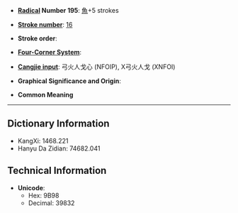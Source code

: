 * '''[[Wiktionary:Chinese radical index| Radical]] Number 195''': [[Wiktionary:Chinese radical index 魚|魚]]+5 strokes

* '''[[Wiktionary:Chinese total strokes index|Stroke number]]''': [[Wiktionary:Chinese total strokes index 16|16]]

* '''Stroke order''': 

* '''[[Wiktionary:Chinese four corner index|Four-Corner System]]''': 

* '''[[Wiktionary:Chinese Cangjie index|Cangjie input]]''': 弓火人戈心 (NFOIP), X弓火人戈 (XNFOI)

* '''Graphical Significance and Origin''': 

* '''Common Meaning'''

----

== Dictionary Information ==

* KangXi: 1468.221
* Hanyu Da Zidian: 74682.041

== Technical Information ==

* '''Unicode''':
** Hex: 9B98
** Decimal: 39832